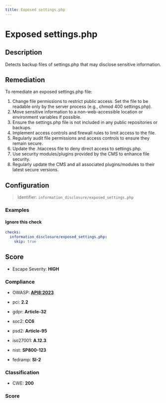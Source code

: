 ```yaml
---
title: Exposed settings.php
---
```


# Exposed settings.php

## Description

Detects backup files of settings.php that may disclose sensitive information.

## Remediation

To remediate an exposed settings.php file:

1. Change file permissions to restrict public access. Set the file to be readable only by the server process (e.g., chmod 400 settings.php).
2. Move sensitive information to a non-web-accessible location or environment variables if possible.
3. Ensure the settings.php file is not included in any public repositories or backups.
4. Implement access controls and firewall rules to limit access to the file.
5. Regularly audit file permissions and access controls to ensure they remain secure.
6. Update the .htaccess file to deny direct access to settings.php.
7. Use security modules/plugins provided by the CMS to enhance file security.
8. Regularly update the CMS and all associated plugins/modules to their latest secure versions.



## Configuration

> Identifier: `information_disclosure/exposed_settings.php`



### Examples



#### Ignore this check

```yaml
checks:
  information_disclosure/exposed_settings.php:
    skip: true
```




## Score

- Escape Severity: **<span className="high-severity">HIGH</span>**

### Compliance

- OWASP: **[API8:2023](https://github.com/OWASP/API-Security/blob/master/editions/2023/en/0xa8-security-misconfiguration.md)**

- pci: **2.2**
- gdpr: **Article-32**
- soc2: **CC6**
- psd2: **Article-95**
- iso27001: **A.12.3**
- nist: **SP800-123**
- fedramp: **SI-2**

### Classification

- CWE: **200**




### Score




